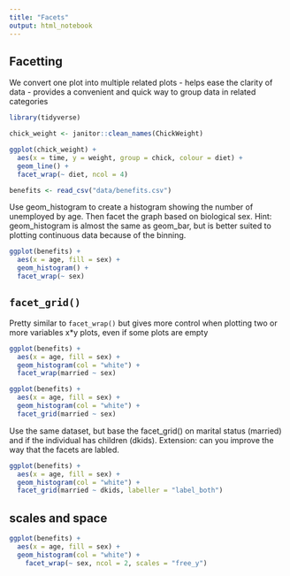 ```yaml
---
title: "Facets"
output: html_notebook
---
```


## Facetting
We convert one plot into multiple related plots
- helps ease the clarity of data
- provides a convenient and quick way to group data in related categories

```r
library(tidyverse)
```

```r
chick_weight <- janitor::clean_names(ChickWeight)
```

```r
ggplot(chick_weight) +
  aes(x = time, y = weight, group = chick, colour = diet) +
  geom_line() +
  facet_wrap(~ diet, ncol = 4)
```

```r
benefits <- read_csv("data/benefits.csv")
```
Use geom_histogram to create a histogram showing the number of unemployed by age. Then facet the graph based on biological sex.
Hint: geom_histogram is almost the same as geom_bar, but is better suited to plotting continuous data because of the binning.

```r
ggplot(benefits) +
  aes(x = age, fill = sex) +
  geom_histogram() +
  facet_wrap(~ sex)
```

## `facet_grid()`

Pretty similar to `facet_wrap()` but gives more control when plotting two or more variables
x*y plots, even if some plots are empty

```r
ggplot(benefits) +
  aes(x = age, fill = sex) +
  geom_histogram(col = "white") +
  facet_wrap(married ~ sex)
```

```r
ggplot(benefits) +
  aes(x = age, fill = sex) +
  geom_histogram(col = "white") +
  facet_grid(married ~ sex)
```

Use the same dataset, but base the facet_grid() on marital status (married) and if the individual has children (dkids).
Extension: can you improve the way that the facets are labled.

```r
ggplot(benefits) +
  aes(x = age, fill = sex) +
  geom_histogram(col = "white") +
  facet_grid(married ~ dkids, labeller = "label_both")
```

## scales and space

```r
ggplot(benefits) +
  aes(x = age, fill = sex) +
  geom_histogram(col = "white") +
    facet_wrap(~ sex, ncol = 2, scales = "free_y")
```

